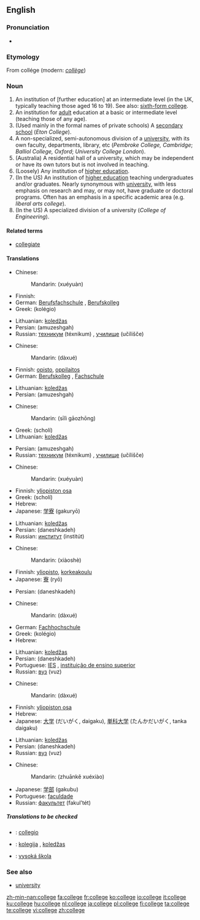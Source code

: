 {{see|collège}}
==English==

===Pronunciation===
*{{audio|en-us-college.ogg|Audio (US)}}

===Etymology===
From {{OF.}} collége (modern: ''[[collège]]'')

===Noun===
{{wikipedia}}
{{en-noun}}

# An institution of [further education] at an intermediate level (in the UK, typically teaching those aged 16 to 19).  See also: [[sixth-form college]].
# An institution for [[adult]] education at a basic or intermediate level (teaching those of any age).
# (Used mainly in the formal names of private schools) A [[secondary school]] (''Eton College'').
# A non-specialized, semi-autonomous division of a [[university]], with its own faculty, departments, library, etc (''Pembroke College, Cambridge''; ''Balliol College, Oxford''; ''University College London'').
# (Australia) A residential hall of a university, which may be independent or have its own tutors but is not involved in teaching.
# (Loosely) Any institution of [[higher education]].
# (In the US) An institution of [[higher education]] teaching undergraduates and/or graduates.  Nearly synonymous with [[university]], with less emphasis on research and may, or may not, have graduate or doctoral programs.  Often has an emphasis in a specific academic area (e.g. ''liberal arts college'').
# (In the US) A specialized division of a university (''College of Engineering'').

====Related terms====
*[[collegiate]]

====Translations====
{{trans-top|An institution of [further education] at an intermediate level}}
* Chinese:
*: Mandarin: {{zh-ts|學院|学院}} (xuéyuàn)
* Finnish: {{t+|fi|lukio}}
* German: [[Berufsfachschule]] {{f}}, [[Berufskolleg]] {{n}}
* Greek: {{t|el|κολέγιο|n|sc=Grek}} (kolégio)
{{trans-mid}}
* Lithuanian: [[koledžas]] {{m}}
* Persian: {{FAchar|[[آموزشگاه]]}} (amuzeshgah)
* Russian: [[техникум]] (téxnikum) {{m}}, [[училище]] (učílišče) {{n}}
{{trans-bottom}}

{{trans-top|An institution for adult education at a basic or intermediate level}}
* Chinese:
*: Mandarin: {{zh-ts|大學|大学}} (dàxué)
* Finnish: [[opisto]], [[oppilaitos]]
* German: [[Berufskolleg]] {{n}}, [[Fachschule]] {{f}}
{{trans-mid}}
* Lithuanian: [[koledžas]] {{m}}
* Persian: {{FAchar|[[آموزشگاه]]}} (amuzeshgah)
{{trans-bottom}}

{{trans-top|(Used mainly in the formal names of private schools) A secondary school}}
* Chinese:
*: Mandarin: {{zh-ts|[[私立]][[高中]]|[[私立]][[高中]]}} (sīlì gāozhōng)
* Greek: {{t|el|σχολή|f|sc=Grek}} (scholí)
* Lithuanian: [[koledžas]] {{m}}
{{trans-mid}}
* Persian: {{FAchar|[[آموزشگاه]]}} (amuzeshgah)
* Russian: [[техникум]] (téxnikum) {{m}}, [[училище]] (učílišče) {{n}}
{{trans-bottom}}

{{trans-top|A non-specialized, semi-autonomous division of a university, with its own faculty, departments, library, etc}}
* Chinese:
*: Mandarin: {{zh-ts|學院|学院}} (xuéyuàn)
* Finnish: [[yliopiston osa]]
* Greek: {{t|el|σχολή|f|sc=Grek}} (scholí)
* Hebrew: {{he-translation|מכללה|mikhlalá}} {{f}}
* Japanese: [[学寮]] (gakuryō)
{{trans-mid}}
* Lithuanian: [[koledžas]] {{m}}
* Persian: {{FAchar|[[دانشكده]]}} (daneshkadeh)
* Russian: [[институт]] (institút) {{m}}
{{trans-bottom}}

{{trans-top|A residential hall of a university, which may be independent or have its own tutors but is not involved in teaching}}
* Chinese:
*: Mandarin: {{zh-ts|[[校]][[舍]]|[[校]][[舍]]}} (xiàoshè)
* Finnish: [[yliopisto]], [[korkeakoulu]]
* Japanese: [[寮]] (ryō)
{{trans-mid}}
* Persian: {{FAchar|[[دانشكده]]}} (daneshkadeh)
{{trans-bottom}}

{{trans-top|Any institution of higher education}}
* Chinese:
*: Mandarin: {{zh-ts|大學|大学}} (dàxué)
* German: [[Fachhochschule]] {{f}}
* Greek: {{t|el|κολέγιο|n|sc=Grek}} (kolégio)
* Hebrew: {{he-translation|מכללה|mikhlalá}} {{f}}
{{trans-mid}}
* Lithuanian: [[koledžas]] {{m}}
* Persian: {{FAchar|[[دانشكده]]}} (daneshkadeh)
* Portuguese: [[IES#Portuguese|IES]] {{f}}, [[instituição de ensino superior]] {{f}}
* Russian: [[вуз]] (vuz) {{m}}
{{trans-bottom}}

{{trans-top|An institution of higher education teaching undergraduates and/or graduates}}
* Chinese:
*: Mandarin: {{zh-ts|大學|大学}} (dàxué)
* Finnish: [[yliopiston osa]]
* Hebrew: {{he-translation|מכללה|mikhlalá}} {{f}}
* Japanese: [[大学]] (だいがく, daigaku), [[単科大学]] (たんかだいがく, tanka daigaku)
{{trans-mid}}
* Lithuanian: [[koledžas]] {{m}}
* Persian: {{FAchar|[[دانشكده]]}} (daneshkadeh)
* Russian: [[вуз]] (vuz) {{m}}
{{trans-bottom}}

{{trans-top|A specialized division of a university}}
* Chinese:
*: Mandarin: {{zh-ts|[[專科]][[學校]]|[[专科]][[学校]]}} (zhuānkě xuéxiào)
* Japanese: [[学部]] (gakubu)
* Portuguese: [[faculdade]] {{f}}
* Russian: [[факультет]] (fakul’tét) {{m}}
{{trans-mid}}
{{trans-bottom}}

=====Translations to be checked=====
{{checktrans}}
{{top}}
*{{ttbc|Interlingua}}: [[collegio]]
*{{ttbc|Lithuanian}}: [[kolegija]] {{f}}, [[koledžas]] {{m}}
*{{ttbc|Slovak}}: [[vysoká škola]] {{f}}
{{bottom}}

===See also===
*[[university]]

[[zh-min-nan:college]]
[[fa:college]]
[[fr:college]]
[[ko:college]]
[[io:college]]
[[it:college]]
[[ku:college]]
[[hu:college]]
[[nl:college]]
[[ja:college]]
[[pl:college]]
[[fi:college]]
[[ta:college]]
[[te:college]]
[[vi:college]]
[[zh:college]]